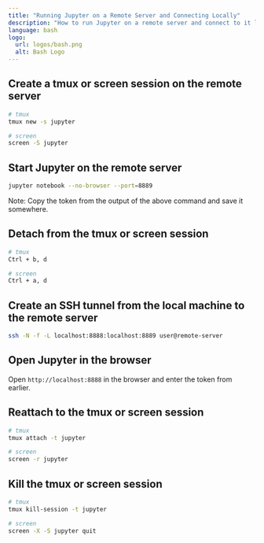 ```yaml
---
title: "Running Jupyter on a Remote Server and Connecting Locally"
description: "How to run Jupyter on a remote server and connect to it locally, using SSH tunnels."
language: bash
logo:
  url: logos/bash.png
  alt: Bash Logo
---
```


## Create a tmux or screen session on the remote server

```bash
# tmux
tmux new -s jupyter

# screen
screen -S jupyter
```

## Start Jupyter on the remote server

```bash
jupyter notebook --no-browser --port=8889
```

<HighlightText>
  Note: Copy the token from the output of the above command and save it
  somewhere.
</HighlightText>

## Detach from the tmux or screen session

```bash
# tmux
Ctrl + b, d

# screen
Ctrl + a, d
```

## Create an SSH tunnel from the local machine to the remote server

```bash
ssh -N -f -L localhost:8888:localhost:8889 user@remote-server
```

## Open Jupyter in the browser

Open `http://localhost:8888` in the browser and enter the token from earlier.

## Reattach to the tmux or screen session

```bash
# tmux
tmux attach -t jupyter

# screen
screen -r jupyter
```

## Kill the tmux or screen session

```bash
# tmux
tmux kill-session -t jupyter

# screen
screen -X -S jupyter quit
```
